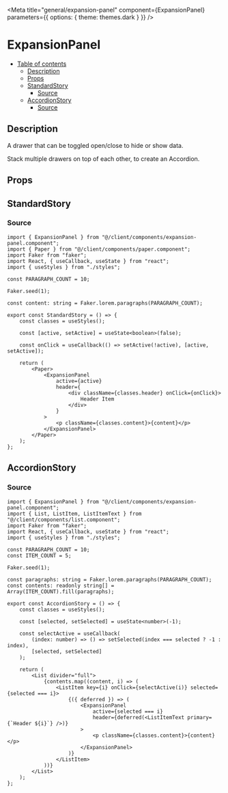 
<Meta
	title="general/expansion-panel"
	component={ExpansionPanel}
	parameters={{
		options: {
			theme: themes.dark
		}
	}}
/>

# ExpansionPanel

- [Table of contents](#expansionpanel)
  * [Description](#description)
  * [Props](#props)
  * [StandardStory](#standardstory)
    + [Source](#source)
  * [AccordionStory](#accordionstory)
    + [Source](#source-1)

## Description
A drawer that can be toggled open/close to hide or show data.

Stack multiple drawers on top of each other, to create an Accordion.

## Props
<Props of={ExpansionPanel} />

## StandardStory
<Preview>
	<Story name="standard">
		<StandardStory />
	</Story>
</Preview>

### Source
```tsx
import { ExpansionPanel } from "@/client/components/expansion-panel.component";
import { Paper } from "@/client/components/paper.component";
import Faker from "faker";
import React, { useCallback, useState } from "react";
import { useStyles } from "./styles";

const PARAGRAPH_COUNT = 10;

Faker.seed(1);

const content: string = Faker.lorem.paragraphs(PARAGRAPH_COUNT);

export const StandardStory = () => {
	const classes = useStyles();

	const [active, setActive] = useState<boolean>(false);

	const onClick = useCallback(() => setActive(!active), [active, setActive]);

	return (
		<Paper>
			<ExpansionPanel
				active={active}
				header={
					<div className={classes.header} onClick={onClick}>
						Header Item
					</div>
				}
			>
				<p className={classes.content}>{content}</p>
			</ExpansionPanel>
		</Paper>
	);
};
```

## AccordionStory
<Preview>
	<Story name="accordion">
		<AccordionStory />
	</Story>
</Preview>

### Source
```tsx
import { ExpansionPanel } from "@/client/components/expansion-panel.component";
import { List, ListItem, ListItemText } from "@/client/components/list.component";
import Faker from "faker";
import React, { useCallback, useState } from "react";
import { useStyles } from "./styles";

const PARAGRAPH_COUNT = 10;
const ITEM_COUNT = 5;

Faker.seed(1);

const paragraphs: string = Faker.lorem.paragraphs(PARAGRAPH_COUNT);
const contents: readonly string[] = Array(ITEM_COUNT).fill(paragraphs);

export const AccordionStory = () => {
	const classes = useStyles();

	const [selected, setSelected] = useState<number>(-1);

	const selectActive = useCallback(
		(index: number) => () => setSelected(index === selected ? -1 : index),
		[selected, setSelected]
	);

	return (
		<List divider="full">
			{contents.map((content, i) => (
				<ListItem key={i} onClick={selectActive(i)} selected={selected === i}>
					{({ deferred }) => (
						<ExpansionPanel
							active={selected === i}
							header={deferred(<ListItemText primary={`Header ${i}`} />)}
						>
							<p className={classes.content}>{content}</p>
						</ExpansionPanel>
					)}
				</ListItem>
			))}
		</List>
	);
};
```
